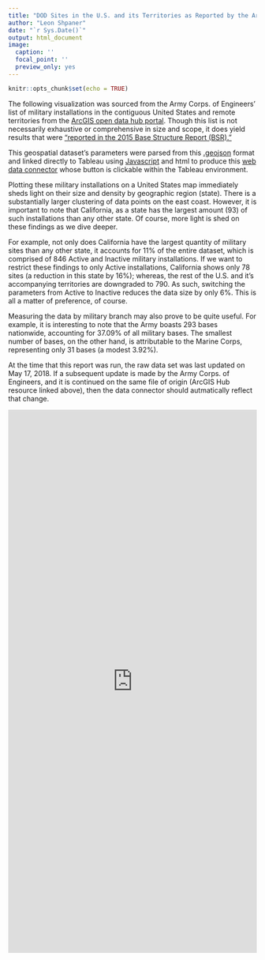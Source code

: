 ```yaml
---
title: "DOD Sites in the U.S. and its Territories as Reported by the Army Corps. of Engineers"
author: "Leon Shpaner"
date: "`r Sys.Date()`"
output: html_document
image:
  caption: ''
  focal_point: ''
  preview_only: yes
---
```


```r
knitr::opts_chunk$set(echo = TRUE)
```

The following visualization was sourced from the Army Corps. of Engineers' list of military installations in the contiguous United States and remote territories from the [ArcGIS open data hub portal](https://geospatial-usace.opendata.arcgis.com/datasets/85e5114c86fc4e5ba2d1e29ca213b834_0). Though this list is not necessarily exhaustive or comprehensive in size and scope, it does yield results that were ["reported in the 2015 Base Structure Report (BSR)."](https://www.acq.osd.mil/eie/Downloads/BSI/Base%20Structure%20Report%20FY15.pdf)


This geospatial dataset's parameters were parsed from this [.geojson](https://opendata.arcgis.com/datasets/85e5114c86fc4e5ba2d1e29ca213b834_0.geojson) format and linked directly to Tableau using [Javascript](https://leonshpaner.com/datasets/US_Army_Corps_of_Engineers/DOD_Sites/ACE_DOD_Sites.js) and html to produce this [web data connector](https://leonshpaner.com/datasets/US_Army_Corps_of_Engineers/DOD_Sites/ACE_DOD_Sites.html) whose button is clickable within the Tableau environment.


Plotting these military installations on a United States map immediately sheds light on their size and density by geographic region (state). There is a substantially larger clustering of data points on the east coast. However, it is important to note that California, as a state has the largest amount (93) of such installations than any other state. Of course, more light is shed on these findings as we dive deeper.

For example, not only does California have the largest quantity of military sites than any other state, it accounts for 11% of the entire dataset, which is comprised of 846 Active and Inactive military installations. If we want to restrict these findings to only Active installations, California shows only 78 sites (a reduction in this state by 16%); whereas, the rest of the U.S. and it's accompanying territories are downgraded to 790. As such, switching the parameters from Active to Inactive reduces the data size by only 6%. This is all a matter of preference, of course.

Measuring the data by military branch may also prove to be quite useful. For example, it is interesting to note that the Army boasts 293 bases nationwide, accounting for 37.09% of all military bases. The smallest number of bases, on the other hand, is attributable to the Marine Corps, representing only 31 bases (a modest 3.92%). 

At the time that this report was run, the raw data set was last updated on May 17, 2018. If a subsequent update is made by the Army Corps. of Engineers, and it is continued on the same file of origin (ArcGIS Hub resource linked above), then the data connector should autmatically reflect that change.


<iframe seamless frameborder="0" src="https://public.tableau.com/views/DODSites/Storyboard?:language=en&:display_count=y&:showVizHome=no" width = '100%' height = '1100'></iframe>                      